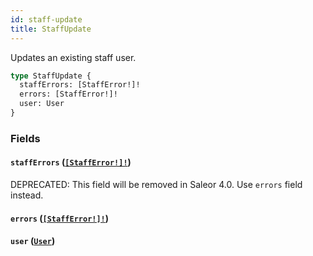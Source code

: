```yaml
---
id: staff-update
title: StaffUpdate
---
```


Updates an existing staff user.

```graphql
type StaffUpdate {
  staffErrors: [StaffError!]!
  errors: [StaffError!]!
  user: User
}
```

### Fields

#### `staffErrors` ([`[StaffError!]!`](/docs/developer/api-reference/objects/staff-error))

<span class="badge badge--warning">DEPRECATED: This field will be removed in Saleor 4.0. Use `errors` field instead.</span>

#### `errors` ([`[StaffError!]!`](/docs/developer/api-reference/objects/staff-error))

#### `user` ([`User`](/docs/developer/api-reference/objects/user))
